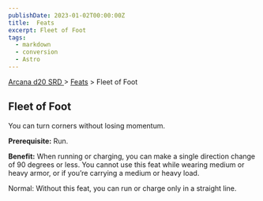 ```yaml
---
publishDate: 2023-01-02T00:00:00Z
title:  Feats
excerpt: Fleet of Foot
tags:
  - markdown
  - conversion
  - Astro
---
```


[ Arcana d20 SRD ](/#arcanaD20) > [ Feats](arcana-d20-srd-feats-index) > Fleet of Foot

##  Fleet of Foot

You can turn corners without losing momentum.

**Prerequisite:** Run.

**Benefit:** When running or charging, you can make a single direction change
of 90 degrees or less. You cannot use this feat while wearing medium or heavy
armor, or if you’re carrying a medium or heavy load.

Normal: Without this feat, you can run or charge only in a straight line.

